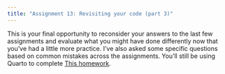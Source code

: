 ```yaml
---
title: "Assignment 13: Revisiting your code (part 3)"
---
```


This is your final opportunity to reconsider your answers to the last few assignments and evaluate what you might have done differently now that you've had a little more practice. I've also asked some specific questions based on common mistakes across the assignments. You'll still be using Quarto to complete [This homework](https://classroom.github.com/a/VQuj0UjY). 